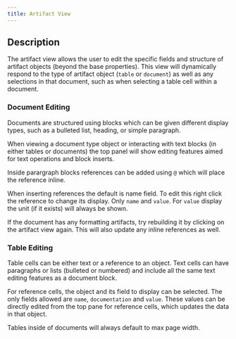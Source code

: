 ```yaml
---
title: Artifact View
---
```


## Description
The artifact view allows the user to edit the specific fields and structure of artifact objects (beyond the base properties). This view will dynamically respond to the type of artifact object (`table` or `document`) as well as any selections in that document, such as when selecting a table cell within a document.


### Document Editing
Documents are structured using blocks which can be given different display types, such as a bulleted list, heading, or simple paragraph. 

When viewing a document type object or interacting with text blocks (in either tables or documents) the top panel will show editing features aimed for text operations and block inserts. 

Inside parargraph blocks references can be added using `@` which will place the reference inline. 

<Note>When inserting references the default is name field. To edit this right click the reference to change its display. Only `name` and `value`. For `value` display the unit (if it exists) will always be shown.</Note>

<Warning>If the document has any formatting artifacts, try rebuilding it by clicking on the artifact view again. This will also update any inline references as well.</Warning>

### Table Editing
Table cells can be either text or a reference to an object. Text cells can have paragraphs or lists (bulleted or numbered) and include all the same text editing features as a document block. 

For reference cells, the object and its field to display can be selected. The only fields allowed are `name`, `documentation` and `value`. These values can be directly edited from the top pane for reference cells, which updates the data in that object.

<Info>Tables inside of documents will always default to max page width.</Info>
